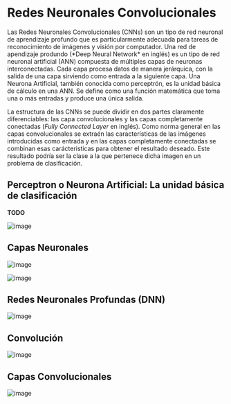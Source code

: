 
# Redes Neuronales Convolucionales

<p class=".text-justify">Las Redes Neuronales Convolucionales (CNNs) son un tipo de red neuronal de aprendizaje profundo que es particularmente adecuada para tareas de reconocimiento de imágenes y visión por computador. Una red de apendizaje produndo (*Deep Neural Network* en inglés) es un tipo de red neuronal artificial (ANN) compuesta de múltiples capas de neuronas interconectadas. Cada capa procesa datos de manera jerárquica, con la salida de una capa sirviendo como entrada a la siguiente capa. Una Neurona Artificial, también conocida como perceptrón, es la unidad básica de cálculo en una ANN. Se define como una función matemática que toma una o más entradas y produce una única salida.</p>

La estructura de las CNNs se puede dividir en dos partes claramente diferenciables: las capa convolucionales y las capas completamente conectadas (*Fully Connected Layer* en inglés). Como norma general en las capas convolucionales se extraén las características de las imágenes introducidas como entrada y en las capas completamente conectadas se combinan esas carácteristicas para obtener el resultado deseado. Este resultado podría ser la clase a la que pertenece dicha imagen en un problema de clasificación.

## Perceptron o Neurona Artificial: La unidad básica de clasificación

**TODO**

![image](Images/CNN/perceptron.png)

## Capas  Neuronales

![image](Images/CNN/nonlinearboundary.png)

![image](Images/CNN/layer.png)

## Redes Neuronales Profundas (DNN)

![image](Images/CNN/dnn.png)

## Convolución

![image](Images/CNN/discreteconvolution.png)

## Capas Convolucionales

![image](Images/CNN/convolutionallayer.png)